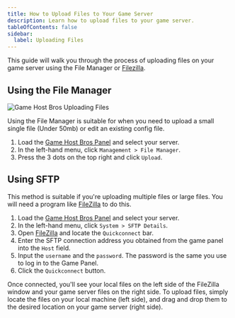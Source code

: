 ```yaml
---
title: How to Upload Files to Your Game Server
description: Learn how to upload files to your game server.
tableOfContents: false
sidebar:
  label: Uploading Files
---
```


This guide will walk you through the process of uploading files on your game server using the File Manager or [Filezilla](https://filezilla-project.org/download.php?show_all=1).

## Using the File Manager
![Game Host Bros Uploading Files](../../../assets/guide-images/uploadfiles.png)

Using the File Manager is suitable for when you need to upload a small single file (Under 50mb) or edit an existing config file.

1. Load the [Game Host Bros Panel](https://panel.gamehostbros.com/) and select your server.
2. In the left-hand menu, click `Management > File Manager`.
3. Press the 3 dots on the top right and click `Upload`.

## Using SFTP
This method is suitable if you're uploading multiple files or large files. You will need a program like [FileZilla](https://filezilla-project.org/download.php?show_all=1) to do this.

1. Load the [Game Host Bros Panel](https://panel.gamehostbros.com/) and select your server.
2. In the left-hand menu, click `System > SFTP Details`.
3. Open [FileZilla](https://filezilla-project.org/download.php?show_all=1) and locate the `Quickconnect` bar.
4. Enter the SFTP connection address you obtained from the game panel into the `Host` field.
5. Input the `username` and the `password`. The password is the same you use to log in to the Game Panel.
6. Click the `Quickconnect` button.

Once connected, you'll see your local files on the left side of the FileZilla window and your game server files on the right side. To upload files, simply locate the files on your local machine (left side), and drag and drop them to the desired location on your game server (right side).
